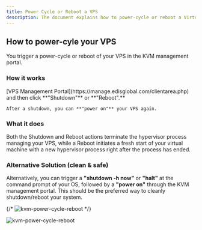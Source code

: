 ```yaml
---
title: Power Cycle or Reboot a VPS
description: The document explains how to power-cycle or reboot a Virtual Private Server (VPS) through the KVM management portal or using a shutdown command followed by a power on through the portal.
---
```


## How to power-cyle your VPS

You trigger a power-cycle or reboot of your VPS in the KVM management portal.

### How it works

<Steps>
  <Step title='Log in to your'>
    [VPS Management Portal](https://manage.edisglobal.com/clientarea.php)
  </Step>
  <Step title='Locate your VPS in the Services tab' />
  <Step title='Reinstall your VPS with a fresh OS and your own password'>
    and then click **"Shutdown"** or **"Reboot".** 

    After a shutdown, you can **"power on"** your VPS again.

  </Step>
</Steps>

### What it does

Both the Shutdown and Reboot actions terminate the hypervisor process managing your VPS, while a Reboot initiates a fresh start of your virtual machine with a new hypervisor process right after the process has ended.

### Alternative Solution (clean & safe)

Alternatively, you can trigger a **"shutdown -h now"** or **"halt"** at the command prompt of your OS, followed by a **"power on"** through the KVM management portal. This should be the preferred way to cleanly shutdown/reboot your system.&#x20;

{/* ![kvm-power-cycle-reboot](/assets/32jCR4E7wWjP8Tj21Ut7F_kvm-power-cycle-reboot-efbfb52292.png "KVM Power cycle, Reboot") */}

![kvm-power-cycle-reboot](/assets/uxiTM8c7HwE5c6GPa7Q2G_kvm-power-cycle-reboot-border.png "KVM Power cycle, Reboot")
